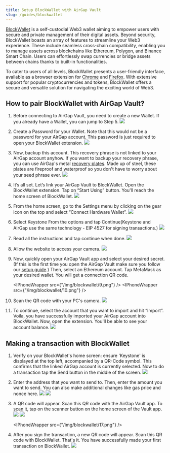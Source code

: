 ```yaml
---
title: Setup BlockWallet with AirGap Vault
slug: /guides/blockwallet
---
```



[BlockWallet](https://blockwallet.io/) is a self-custodial Web3 wallet aiming to empower users with secure and private management of their digital assets. Beyond security, BlockWallet boasts an array of features to streamline your Web3 experience. These include seamless cross-chain compatibility, enabling you to manage assets across blockchains like Ethereum, Polygon, and Binance Smart Chain. Users can effortlessly swap currencies or bridge assets between chains thanks to built-in functionalities.

To cater to users of all levels, BlockWallet presents a user-friendly interface, available as a browser extension for [Chrome](https://chromewebstore.google.com/detail/blockwallet/bopcbmipnjdcdfflfgjdgdjejmgpoaab) and [Firefox](https://addons.mozilla.org/en-US/firefox/addon/blockwallet/). With extensive support for popular cryptocurrencies and tokens, BlockWallet offers a secure and versatile solution for navigating the exciting world of Web3.

## How to pair BlockWallet with AirGap Vault?

1. Before connecting to AirGap Vault, you need to create a new Wallet. If you already have a Wallet, you can jump to Step 5.
   ![](/img/blockwallet/1.png)

2. Create a Password for your Wallet. Note that this would not be a password for your AirGap account. This password is just required to open your BlockWallet extension.
   ![](/img/blockwallet/2.png)

3. Now, backup this account. This recovery phrase is not linked to your AirGap account anyhow. If you want to backup your recovery phrase, you can use AirGap's metal [recovery plates](https://shop.airgap.it/product-category/metal-plate/). Made up of steel, these plates are fireproof and waterproof so you don't have to worry about your seed phrase ever.
   ![](/img/blockwallet/3.png)

4. It’s all set. Let’s link your AirGap Vault to BlockWallet. Open the BlockWallet extension. Tap on “Start Using” button. You'll reach the home screen of BlockWallet.
   ![](/img/blockwallet/4.png)

5. From the home screen, go to the Settings menu by clicking on the gear icon on the top and select “Connect Hardware Wallet”.
   ![](/img/blockwallet/5.png)

6. Select Keystone From the options and tap Continue(Keystone and AirGap use the same technology - EIP 4527 for signing transactions.)
   ![](/img/blockwallet/6.png)

7. Read all the instructions and tap continue when done.
   ![](/img/blockwallet/7.png)

8. Allow the website to access your camera.
   ![](/img/blockwallet/8.png)

9. Now, quickly open your AirGap Vault app and select your desired secret. (If this is the first time you open the AirGap Vault make sure you follow our [setup guide](https://support.airgap.it/guides/step-by-step-guide).)
   Then, select an Ethereum account. Tap MetaMask as your desired wallet. You will get a connection QR code.

   <IPhoneWrapper src={"/img/blockwallet/9.png"} />
   <IPhoneWrapper src={"/img/blockwallet/10.png"} />

10. Scan the QR code with your PC's camera.
    ![](/img/blockwallet/11.png)

11. To continue, select the account that you want to import and hit “Import”. Voila, you have successfully imported your AirGap account into BlockWallet.
    Now, open the extension. You'll be able to see your account balance.
    ![](/img/blockwallet/12.png)

## Making a transaction with BlockWallet

1. Verify on your BlockWallet's home screen: ensure 'Keystone' is displayed at the top left, accompanied by a QR-Code symbol. This confirms that the linked AirGap account is currently selected.
   Now to do a transaction tap the Send button in the middle of the screen.
   ![](/img/blockwallet/12.png)

2. Enter the address that you want to send to. Then, enter the amount you want to send. You can also make additional changes like gas price and nonce here.
   ![](/img/blockwallet/13.png)
   ![](/img/blockwallet/14.png)

3. A QR code will appear. Scan this QR code with the AirGap Vault app. To scan it, tap on the scanner button on the home screen of the Vault app.
   ![](/img/blockwallet/15.png)
   ![](/img/blockwallet/16.png)

   <IPhoneWrapper src={"/img/blockwallet/17.png"} />

4. After you sign the transaction, a new QR code will appear. Scan this QR code with BlockWallet. That's it. You have successfully made your first transaction on BlockWallet.
   ![](/img/blockwallet/18.png)
